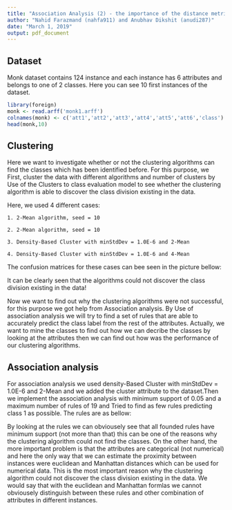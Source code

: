 ```yaml
---
title: "Association Analysis (2) - the importance of the distance metric used within the clustering algorithm"
author: "Nahid Farazmand (nahfa911) and Anubhav Dikshit (anudi287)"
date: "March 1, 2019"
output: pdf_document
---
```

## Dataset
Monk dataset contains 124 instance and each instance has 6 attributes and belongs to one of 2 classes. Here you can see 10 first instances of the dataset.
```r
library(foreign)
monk <- read.arff('monk1.arff')
colnames(monk) <- c('att1','att2','att3','att4','att5','att6','class')
head(monk,10)
```

## Clustering
Here we want to investigate whether or not the clustering algorithms can find the classes which has been identified before. For this purpose, we First, cluster the data with different algorithms and number of clusters by Use of the Clusters to class evaluation model to see whether the clustering algorithm is able to discover the class division existing in the data.

Here, we used 4 different cases:

    1. 2-Mean algorithm, seed = 10

    2. 2-Mean algorithm, seed = 10

    3. Density-Based Cluster with minStdDev = 1.0E-6 and 2-Mean

    4. Density-Based Cluster with minStdDev = 1.0E-6 and 4-Mean
    
The confusion matrices for these cases can bee seen in the picture bellow:

\includegraphics[]{CM-clustering.png}

It can be clearly seen that the algorithms could not discover the class division existing in the data!

Now we want to find out why the clustering algorithms were not successful, for this purpose we got help from Association analysis. By Use of association analysis we will try to find a set of rules that are able to accurately predict the class label from the rest of the attributes. Actually, we want to mine the classes to find out how we can decribe the classes by looking at the attributes then we can find out how was the performance of our clustering algorithms.

## Association analysis
For association analysis we used density-Based Cluster with minStdDev = 1.0E-6 and 2-Mean and we added the cluster attribute to the dataset.Then we implement the association analysis with minimum support of 0.05 and a maximum number of rules of 19 and Tried to find as few rules predicting class 1 as possible. The rules are as bellow:

\includegraphics[]{rules.PNG}

By looking at the rules we can obviousely see that all founded rules have minimum support (not more than that) this can be one of the reasons why the clustering algorithm could not find the classes. On the other hand, the more important problem is that the attributes are categorical (not numerical) and here the only way that we can estimate the proximity between instances were euclidean and Manhattan distances which can be used for numerical data. This is the most important reason why the clustering algorithm could not discover the class division existing in the data. We would say that with the euclidean and Manhattan formlas we cannot obviousely distinguish between these rules and other combination of attributes in different instances.











